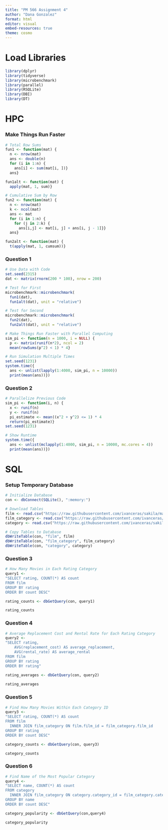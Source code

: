 ```yaml
---
title: "PM 566 Assignment 4"
author: "Dana Gonzalez"
format: html
editor: visual
embed-resources: true
theme: cosmo
---
```


# Load Libraries

```r
library(dplyr)
library(tidyverse)
library(microbenchmark)
library(parallel)
library(RSQLite)
library(DBI)
library(DT)
```

# HPC

### Make Things Run Faster

```r
# Total Row Sums
fun1 <- function(mat) {
  n <- nrow(mat)
  ans <- double(n) 
  for (i in 1:n) {
    ans[i] <- sum(mat[i, ])}
  ans}

fun1alt <- function(mat) {
  apply(mat, 1, sum)}

# Cumulative Sum by Row
fun2 <- function(mat) {
  n <- nrow(mat)
  k <- ncol(mat)
  ans <- mat
  for (i in 1:n) {
    for (j in 2:k) {
      ans[i,j] <- mat[i, j] + ans[i, j - 1]}}
  ans}

fun2alt <- function(mat) {
  t(apply(mat, 1, cumsum))}
```

### Question 1

```r
# Use Data with Code
set.seed(2315)
dat <- matrix(rnorm(200 * 100), nrow = 200)

# Test for First
microbenchmark::microbenchmark(
  fun1(dat),
  fun1alt(dat), unit = "relative")

# Test for Second
microbenchmark::microbenchmark(
  fun2(dat),
  fun2alt(dat), unit = "relative")

# Make Things Run Faster with Parallel Computing
sim_pi <- function(n = 1000, i = NULL) {
  p <- matrix(runif(n*2), ncol = 2)
  mean(rowSums(p^2) < 1) * 4}

# Run Simulation Multiple Times
set.seed(1231)
system.time({
  ans <- unlist(lapply(1:4000, sim_pi, n = 10000))
  print(mean(ans))})
```

### Question 2

```r
# Parallelize Previous Code
sim_pi <- function(i, n) {
  x <- runif(n)
  y <- runif(n)
  pi_estimate <- mean((x^2 + y^2) <= 1) * 4
  return(pi_estimate)}
set.seed(1231)

# Show Runtime
system.time({
  ans <- unlist(mclapply(1:4000, sim_pi, n = 10000, mc.cores = 4))
  print(mean(ans))})
```

# SQL

### Setup Temporary Database

```r
# Initialize Database
con <- dbConnect(SQLite(), ":memory:")

# Download Tables
film <- read.csv("https://raw.githubusercontent.com/ivanceras/sakila/master/csv-sakila-db/film.csv")
film_category <- read.csv("https://raw.githubusercontent.com/ivanceras/sakila/master/csv-sakila-db/film_category.csv")
category <- read.csv("https://raw.githubusercontent.com/ivanceras/sakila/master/csv-sakila-db/category.csv")

# Copy Tables to Database
dbWriteTable(con, "film", film)
dbWriteTable(con, "film_category", film_category)
dbWriteTable(con, "category", category)
```

### Question 3

```r
# How Many Movies in Each Rating Category
query1 <-
"SELECT rating, COUNT(*) AS count
FROM film
GROUP BY rating
ORDER BY count DESC"

rating_counts <- dbGetQuery(con, query1)

rating_counts
```

### Question 4

```r
# Average Replacement Cost and Rental Rate for Each Rating Category
query2 <-
"SELECT rating, 
    AVG(replacement_cost) AS average_replacement, 
    AVG(rental_rate) AS average_rental
FROM film
GROUP BY rating
ORDER BY rating"
  
rating_averages <- dbGetQuery(con, query2)

rating_averages
```

### Question 5

```r
# Find How Many Movies Within Each Category ID
query3 <- 
"SELECT rating, COUNT(*) AS count
FROM film
  INNER JOIN film_category ON film.film_id = film_category.film_id
GROUP BY rating
ORDER BY count DESC"

category_counts <- dbGetQuery(con, query3)

category_counts
```

### Question 6

```r
# Find Name of the Most Popular Category
query4 <-
"SELECT name, COUNT(*) AS count
FROM category
  INNER JOIN film_category ON category.category_id = film_category.category_id
GROUP BY name
ORDER BY count DESC"

category_popularity <- dbGetQuery(con,query4)

category_popularity
```
